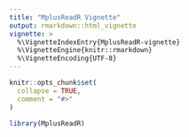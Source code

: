 ```yaml
---
title: "MplusReadR Vignette"
output: rmarkdown::html_vignette
vignette: >
  %\VignetteIndexEntry{MplusReadR-vignette}
  %\VignetteEngine{knitr::rmarkdown}
  %\VignetteEncoding{UTF-8}
---
```


```r
knitr::opts_chunk$set(
  collapse = TRUE,
  comment = "#>"
)
```

```r
library(MplusReadR)
```
